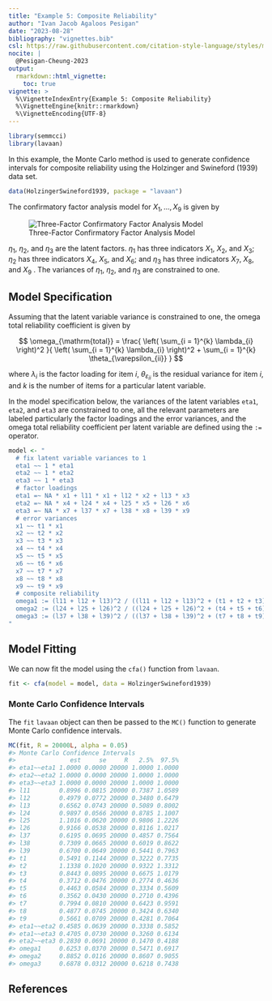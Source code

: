 ```yaml
---
title: "Example 5: Composite Reliability"
author: "Ivan Jacob Agaloos Pesigan"
date: "2023-08-28"
bibliography: "vignettes.bib"
csl: https://raw.githubusercontent.com/citation-style-language/styles/master/apa.csl
nocite: |
  @Pesigan-Cheung-2023
output:
  rmarkdown::html_vignette:
    toc: true
vignette: >
  %\VignetteIndexEntry{Example 5: Composite Reliability}
  %\VignetteEngine{knitr::rmarkdown}
  %\VignetteEncoding{UTF-8}
---
```


<!-- vignettes/example-5-composite-reliability.Rmd is generated from .setup/vignettes/example-5-composite-reliability.Rmd.orig. Please edit that file -->






```r
library(semmcci)
library(lavaan)
```

In this example,
the Monte Carlo method is used to generate confidence intervals
for composite reliability
using the Holzinger and Swineford (1939) data set.


```r
data(HolzingerSwineford1939, package = "lavaan")
```

\noindent The confirmatory factor analysis model for $X_{1}, \dots, X_{9}$
is given by

![Three-Factor Confirmatory Factor Analysis Model](https://raw.githubusercontent.com/jeksterslab/semmcci/main/.setup/latex/figures/png/cfa.png)

\noindent $\eta_{1}$, $\eta_{2}$, and $\eta_{3}$ are the latent factors.
$\eta_{1}$ has three indicators $X_{1}$, $X_{2}$, and $X_{3}$;
$\eta_{2}$ has three indicators $X_{4}$, $X_{5}$, and $X_{6}$; and
$\eta_{3}$ has three indicators $X_{7}$, $X_{8}$, and $X_{9}$ .
The variances of $\eta_{1}$, $\eta_{2}$, and $\eta_{3}$ are constrained to one.

## Model Specification

Assuming that the latent variable variance is constrained to one,
the omega total reliability coefficient is given by

$$
  \omega_{\mathrm{total}}
  =
  \frac{
  \left(
  \sum_{i = 1}^{k}
  \lambda_{i}
  \right)^2
  }{
  \left(
  \sum_{i = 1}^{k}
  \lambda_{i}
  \right)^2
  +
  \sum_{i = 1}^{k}
  \theta_{\varepsilon_{ii}}
  }
$$

\noindent where $\lambda_{i}$ is the factor loading for item $i$,
$\theta_{\varepsilon_{ii}}$ is the residual variance for item $i$,
and $k$ is the number of items for a particular latent variable.

In the model specification below,
the variances of the latent variables `eta1`, `eta2`, and `eta3` are constrained to one,
all the relevant parameters are labeled particularly the factor loadings and the error variances,
and the omega total reliability coefficient per latent variable are defined
using the `:=` operator.


```r
model <- "
  # fix latent variable variances to 1
  eta1 ~~ 1 * eta1
  eta2 ~~ 1 * eta2
  eta3 ~~ 1 * eta3
  # factor loadings
  eta1 =~ NA * x1 + l11 * x1 + l12 * x2 + l13 * x3
  eta2 =~ NA * x4 + l24 * x4 + l25 * x5 + l26 * x6
  eta3 =~ NA * x7 + l37 * x7 + l38 * x8 + l39 * x9
  # error variances
  x1 ~~ t1 * x1
  x2 ~~ t2 * x2
  x3 ~~ t3 * x3
  x4 ~~ t4 * x4
  x5 ~~ t5 * x5
  x6 ~~ t6 * x6
  x7 ~~ t7 * x7
  x8 ~~ t8 * x8
  x9 ~~ t9 * x9
  # composite reliability
  omega1 := (l11 + l12 + l13)^2 / ((l11 + l12 + l13)^2 + (t1 + t2 + t3))
  omega2 := (l24 + l25 + l26)^2 / ((l24 + l25 + l26)^2 + (t4 + t5 + t6))
  omega3 := (l37 + l38 + l39)^2 / ((l37 + l38 + l39)^2 + (t7 + t8 + t9))
"
```

## Model Fitting

We can now fit the model using the `cfa()` function from `lavaan`.


```r
fit <- cfa(model = model, data = HolzingerSwineford1939)
```

### Monte Carlo Confidence Intervals

The `fit` `lavaan` object can then be passed to the `MC()` function
to generate Monte Carlo confidence intervals.


```r
MC(fit, R = 20000L, alpha = 0.05)
#> Monte Carlo Confidence Intervals
#>               est     se     R   2.5%  97.5%
#> eta1~~eta1 1.0000 0.0000 20000 1.0000 1.0000
#> eta2~~eta2 1.0000 0.0000 20000 1.0000 1.0000
#> eta3~~eta3 1.0000 0.0000 20000 1.0000 1.0000
#> l11        0.8996 0.0815 20000 0.7387 1.0589
#> l12        0.4979 0.0772 20000 0.3480 0.6479
#> l13        0.6562 0.0743 20000 0.5089 0.8002
#> l24        0.9897 0.0566 20000 0.8785 1.1007
#> l25        1.1016 0.0620 20000 0.9806 1.2226
#> l26        0.9166 0.0538 20000 0.8116 1.0217
#> l37        0.6195 0.0695 20000 0.4857 0.7564
#> l38        0.7309 0.0665 20000 0.6019 0.8622
#> l39        0.6700 0.0649 20000 0.5441 0.7963
#> t1         0.5491 0.1144 20000 0.3222 0.7735
#> t2         1.1338 0.1020 20000 0.9322 1.3312
#> t3         0.8443 0.0895 20000 0.6675 1.0179
#> t4         0.3712 0.0476 20000 0.2774 0.4636
#> t5         0.4463 0.0584 20000 0.3334 0.5609
#> t6         0.3562 0.0430 20000 0.2710 0.4396
#> t7         0.7994 0.0810 20000 0.6423 0.9591
#> t8         0.4877 0.0745 20000 0.3424 0.6340
#> t9         0.5661 0.0709 20000 0.4281 0.7064
#> eta1~~eta2 0.4585 0.0639 20000 0.3338 0.5852
#> eta1~~eta3 0.4705 0.0730 20000 0.3260 0.6134
#> eta2~~eta3 0.2830 0.0691 20000 0.1470 0.4188
#> omega1     0.6253 0.0370 20000 0.5471 0.6917
#> omega2     0.8852 0.0116 20000 0.8607 0.9055
#> omega3     0.6878 0.0312 20000 0.6218 0.7438
```

## References
